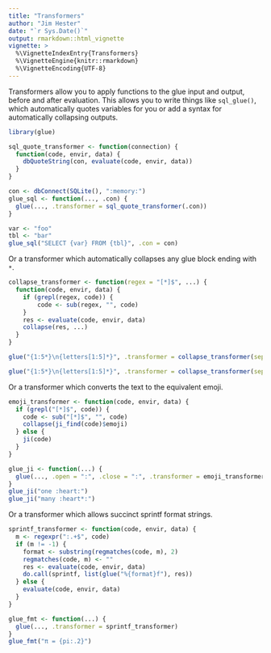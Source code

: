 ```yaml
---
title: "Transformers"
author: "Jim Hester"
date: "`r Sys.Date()`"
output: rmarkdown::html_vignette
vignette: >
  %\VignetteIndexEntry{Transformers}
  %\VignetteEngine{knitr::rmarkdown}
  %\VignetteEncoding{UTF-8}
---
```


Transformers allow you to apply functions to the glue input and output, before
and after evaluation. This allows you to write things like `sql_glue()`, which
automatically quotes variables for you or add a syntax for automatically
collapsing outputs.

```r
library(glue)
```

```r
sql_quote_transformer <- function(connection) {
  function(code, envir, data) {
    dbQuoteString(con, evaluate(code, envir, data))
  }
}

con <- dbConnect(SQLite(), ":memory:")
glue_sql <- function(..., .con) {
  glue(..., .transformer = sql_quote_transformer(.con))
}

var <- "foo"
tbl <- "bar"
glue_sql("SELECT {var} FROM {tbl}", .con = con)
```

Or a transformer which automatically collapses any glue block ending with `*`.

```r
collapse_transformer <- function(regex = "[*]$", ...) {
  function(code, envir, data) {
    if (grepl(regex, code)) {
        code <- sub(regex, "", code)
    }
    res <- evaluate(code, envir, data)
    collapse(res, ...)
  }
}

glue("{1:5*}\n{letters[1:5]*}", .transformer = collapse_transformer(sep = ", "))

glue("{1:5*}\n{letters[1:5]*}", .transformer = collapse_transformer(sep = ", ", last = " and "))
```

Or a transformer which converts the text to the equivalent emoji.

```r
emoji_transformer <- function(code, envir, data) {
  if (grepl("[*]$", code)) {
    code <- sub("[*]$", "", code)
    collapse(ji_find(code)$emoji)
  } else {
    ji(code)
  }
}

glue_ji <- function(...) {
  glue(..., .open = ":", .close = ":", .transformer = emoji_transformer)
}
glue_ji("one :heart:")
glue_ji("many :heart*:")
```

Or a transformer which allows succinct sprintf format strings.
```r
sprintf_transformer <- function(code, envir, data) {
  m <- regexpr(":.+$", code)
  if (m != -1) {
    format <- substring(regmatches(code, m), 2)
    regmatches(code, m) <- ""
    res <- evaluate(code, envir, data)
    do.call(sprintf, list(glue("%{format}f"), res))
  } else {
    evaluate(code, envir, data)
  }
}

glue_fmt <- function(...) {
  glue(..., .transformer = sprintf_transformer)
}
glue_fmt("π = {pi:.2}")
```
